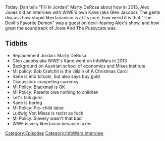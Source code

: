 {{DEFAULTSORT:
    #_EPISODE_0157:WWE's Kane (Ft. Marty DeRosa)
}}{{Episode
    | title           = WWE's Kane (Ft. Marty DeRosa)
    | caption         = [https://knowledgefight.libsyn.com/knowledge-fight-wwes-kane-ft-marty-derosa Listen to this episode on Libsyn]
    | episodeNumber   = 157
    | length          = 02:10:35
    | airDate         = May 4, 2018
    | episodeType     = [[:Category:InfoWars Interview|InfoWars Interview]]
    | appearance      = [[Marty DeRosa]], [[Kane]], [[Ludwig Von Mises]]
    | previousEpisode = [[156: Gaseous Beings and Antiques]]
    | nextEpisode     = [[158: January 21, 2009]]
}}

{{Stub}}

Today, Dan tells "Fill In Jordan" Marty DeRosa about how in 2013, Alex Jones did an interview with WWE's own Kane (aka Glen Jacobs). The gents discuss how stupid libertarianism is at its core, how weird it is that "The Devil's Favorite Demon" was a guest on devil-fearing Alex's show, and how great the soundtrack of Josie And The Pussycats was.

==Tidbits==

*Replacement Jordan: Marty DeRosa
*Glen Jacobs aka WWE's Kane went on InfoWars in 2013
*Background on Austrian school of economics and Mises Institute
*MI policy: Bob Cratchit is the villain of A Christmas Carol
*Kane is into bitcoin, but also says buy gold
*Discussion: competing currency
*MI Policy: Blackmail is OK
*MI Policy: Parents owe nothing to children
*Let's talk guns
*Kane is boring
*MI Policy: Pro-child labor
*Ludwig Von Mises is racist as fuck
*MI Policy: Slavery wasn't that bad
*WWE is very libertarian because taxes

[[Category:Episodes]]
[[Category:InfoWars Interview]]